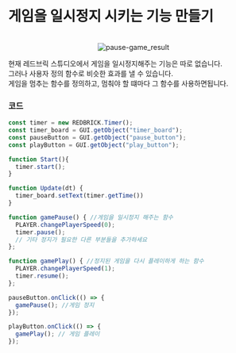 # 게임을 일시정지 시키는 기능 만들기

<br/>
<center>
  <img src='/images/snippet/game-flow/pause-game_result.gif' alt='pause-game_result' loading="lazy" decoding="async" style={{width: '50%'}}/>
</center>

현재 레드브릭 스튜디오에서 게임을 일시정지해주는 기능은 따로 없습니다.  
그러나 사용자 정의 함수로 비슷한 효과를 낼 수 있습니다.  
게임을 멈추는 함수를 정의하고, 멈춰야 할 떄마다 그 함수를 사용하면됩니다.  

### 코드

```js showLineNumbers copy {13-17, 19-22}
const timer = new REDBRICK.Timer();
const timer_board = GUI.getObject("timer_board");
const pauseButton = GUI.getObject("pause_button");
const playButton = GUI.getObject("play_button");

function Start(){
  timer.start();
}

function Update(dt) {
  timer_board.setText(timer.getTime())
}

function gamePause() { //게임을 일시정지 해주는 함수
  PLAYER.changePlayerSpeed(0);
  timer.pause();
  // 기타 정지가 필요한 다른 부분들을 추가하세요
};

function gamePlay() { //정지된 게임을 다시 플레이하게 하는 함수
  PLAYER.changePlayerSpeed(1);
  timer.resume();
};

pauseButton.onClick(() => {
  gamePause(); //게임 정지
});

playButton.onClick(() => {
  gamePlay(); // 게임 플레이
});
```